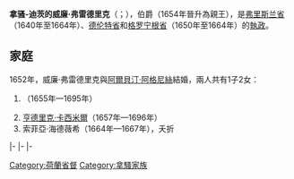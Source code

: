 {{noteTA
|1=zh:弗里斯兰; zh-tw:菲士蘭}}
{{unreferenced|time=2015-02-08T12:58:34+00:00}}
{{Infobox officeholder
| name        = 威廉·弗雷德里克
| image       = Willem Frederik van Nassau.jpg
| order1      = 弗里斯兰執政
| term1       = 1640年 — 1664年
| predecessor1= [[亨德里克·卡西米爾一世|亨德里克·卡西米爾一世]]
| successor1  = [[亨德里克·卡西米爾二世|亨德里克·卡西米爾二世]]
| order2      = 德倫特執政、格羅寧根執政
| term2       = 1650年 — 1664年
| predecessor2= [[奥兰治亲王威廉二世|威廉二世]]
| successor2  = 亨德里克·卡西米爾二世
| birth_date  = {{birth_date|1613|8|7|df=yes}}
| birth_place = [[阿纳姆|阿纳姆]]
| death_date  = {{death date and age|1664|10|31|1613|8|7|df=yes}}
| death_place = [[吕伐登|吕伐登]]
| parents     = 父：[[恩斯特·卡西米爾_(拿騷-迪茨)|恩斯特·卡西米爾]]<br>母：[[索菲·海德薇希_(不倫瑞克-沃爾芬比特爾)|索菲·海德薇希]]
}}

'''拿骚-迪茨的威廉·弗雷德里克'''（{{lang-nl|Willem Frederik van Nassau-Dietz}}；{{bd|1613年|8月7日|1664年|10月31日}}），{{link-nl|拿騷-迪茨|Nassau-Dietz}}伯爵（1654年晉升為親王），是[[弗里斯兰省|弗里斯兰省]]（1640年至1664年）、[[德伦特省|德伦特省]]和[[格罗宁根省|格罗宁根省]]（1650年至1664年）的[[荷兰省督|執政]]。

== 家庭 ==
1652年，威廉·弗雷德里克與[[拿騷的阿爾貝汀·阿格尼絲|阿爾貝汀·阿格尼絲]]結婚，兩人共有1子2女：
# {{link-nl|拿騷-迪茨的艾瑪莉亞 (1655-1695)|Amalia van Nassau-Dietz (1655-1695)|艾瑪莉亞}}（1655年—1695年）
# [[亨德里克·卡西米尔二世|亨德里克·卡西米爾]]（1657年—1696年）
# 索菲亞·海德薇希（1664年—1667年），夭折

{{S-start}}
{{S-hou|[[奧蘭治-拿騷王朝|奧蘭治-拿騷王朝]]|1613年|8月7日|1664年|10月31日}}
|-
{{S-off}}
{{S-bef|before=[[威廉二世_(奧蘭治)|威廉二世]]|}}
{{S-ttl|title=[[菲士蘭省|菲士蘭省]]、[[格羅寧根省|格羅寧根省]]及[[德倫特省|德倫特省]][[荷蘭省督|執政]]|years=1650年-1664年}}
{{S-aft|after=[[亨德里克·卡西米爾二世|亨德里克·卡西米爾二世]]}}
{{S-reg}}
|-
{{S-bef|before=[[亨德里克·卡西米爾一世|亨德里克·卡西米爾一世]]|}}
{{S-ttl|title={{link-nl|拿騷-迪茨|Nassau-Dietz}}伯爵|years=1640年–1654年}}
{{S-non|reason=晉升爵位}}
|-
{{S-new}}
{{S-ttl|title={{link-nl|拿騷-迪茨|Nassau-Dietz}}親王|years=1654年–1664年}}
{{S-aft|after=[[亨德里克·卡西米爾二世|亨德里克·卡西米爾二世]]}}
{{S-end}}

[[Category:荷蘭省督|Category:荷蘭省督]]
[[Category:拿騷家族|Category:拿騷家族]]